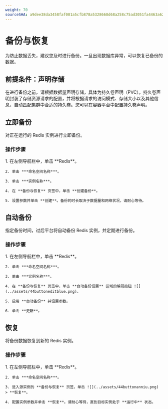 ```yaml
---
weight: 70
sourceSHA: a9dee38da3458faf001a5cfb878a5328668d68a258c75ad3051fa4463a62552a
---
```


# 备份与恢复

为防止数据丢失，建议您及时进行备份。一旦出现数据库异常，可以恢复已备份的数据。

## 前提条件：声明存储

在进行备份之前，请根据数据量声明存储，具体为持久卷声明（PVC）。持久卷声明封装了存储资源请求的配置，并将根据请求的访问模式、存储大小以及其他信息，自动匹配集群中合适的持久卷。您可以在容器平台中配置持久卷声明。

## 立即备份

对正在运行的 Redis 实例进行立即备份。

### 操作步骤

<Tabs>
  <Tab label="Web Console">
    1. 在左侧导航栏中，单击 **Redis**。

    2. 单击 ***命名空间名称***。

    3. 单击 ***实例名称***。

    4. 在 **备份与恢复** 页签中，单击 **创建备份**。

    5. 设置参数并单击 **创建**。备份的时长取决于数据量和网络状况，请耐心等待。
  </Tab>
</Tabs>

## 自动备份

指定备份时间，过后平台将自动备份 Redis 实例，并定期进行备份。

### 操作步骤

<Tabs>
  <Tab label="Web Console">
    1. 在左侧导航栏中，单击 **Redis**。

    2. 单击 ***命名空间名称***。

    3. 单击 ***实例名称***。

    4. 在 **备份与恢复** 页签中，单击 **自动备份设置** 区域的编辑按钮 ![](../assets/44buttoneditblue.png)。

    5. 启用 **自动备份** 并设置参数。

    6. 单击 **更新**。
  </Tab>
</Tabs>

## 恢复

将备份数据恢复到新的 Redis 实例。

### 操作步骤

<Tabs>
  <Tab label="Web Console">
    1. 在左侧导航栏中，单击 **Redis**。

    2. 单击 ***命名空间名称***。

    3. 进入源实例的 **备份与恢复** 页签，单击 ![](../assets/44buttonanniu.png) > **恢复**。

    4. 配置实例参数并单击 **恢复**。请耐心等待，直到目标实例处于 **运行中** 状态。
  </Tab>
</Tabs>
